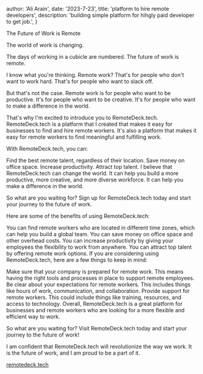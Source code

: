 
  author: 'Ali Arain',
  date: '2023-7-23',
  title: 'platform to hire remote developers',
  description:
    'building simple platform for hihgly paid developer to get job.',
}


The Future of Work is Remote

The world of work is changing.

The days of working in a cubicle are numbered. The future of work is remote.

I know what you're thinking. Remote work? That's for people who don't want to work hard. That's for people who want to slack off.

But that's not the case. Remote work is for people who want to be productive. It's for people who want to be creative. It's for people who want to make a difference in the world.


That's why I'm excited to introduce you to RemoteDeck.tech. RemoteDeck.tech is a platform that I created that makes it easy for businesses to find and hire remote workers. It's also a platform that makes it easy for remote workers to find meaningful and fulfilling work.

With RemoteDeck.tech, you can:

Find the best remote talent, regardless of their location.
Save money on office space.
Increase productivity.
Attract top talent.
I believe that RemoteDeck.tech can change the world. It can help you build a more productive, more creative, and more diverse workforce. It can help you make a difference in the world.

So what are you waiting for? Sign up for RemoteDeck.tech today and start your journey to the future of work.

Here are some of the benefits of using RemoteDeck.tech:

You can find remote workers who are located in different time zones, which can help you build a global team.
You can save money on office space and other overhead costs.
You can increase productivity by giving your employees the flexibility to work from anywhere.
You can attract top talent by offering remote work options.
If you are considering using RemoteDeck.tech, here are a few things to keep in mind:

Make sure that your company is prepared for remote work. This means having the right tools and processes in place to support remote employees.
Be clear about your expectations for remote workers. This includes things like hours of work, communication, and collaboration.
Provide support for remote workers. This could include things like training, resources, and access to technology.
Overall, RemoteDeck.tech is a great platform for businesses and remote workers who are looking for a more flexible and efficient way to work.

So what are you waiting for? Visit RemoteDeck.tech today and start your journey to the future of work!

I am confident that RemoteDeck.tech will revolutionize the way we work. It is the future of work, and I am proud to be a part of it.

[remotedeck.tech](https://remotedeck.tech)